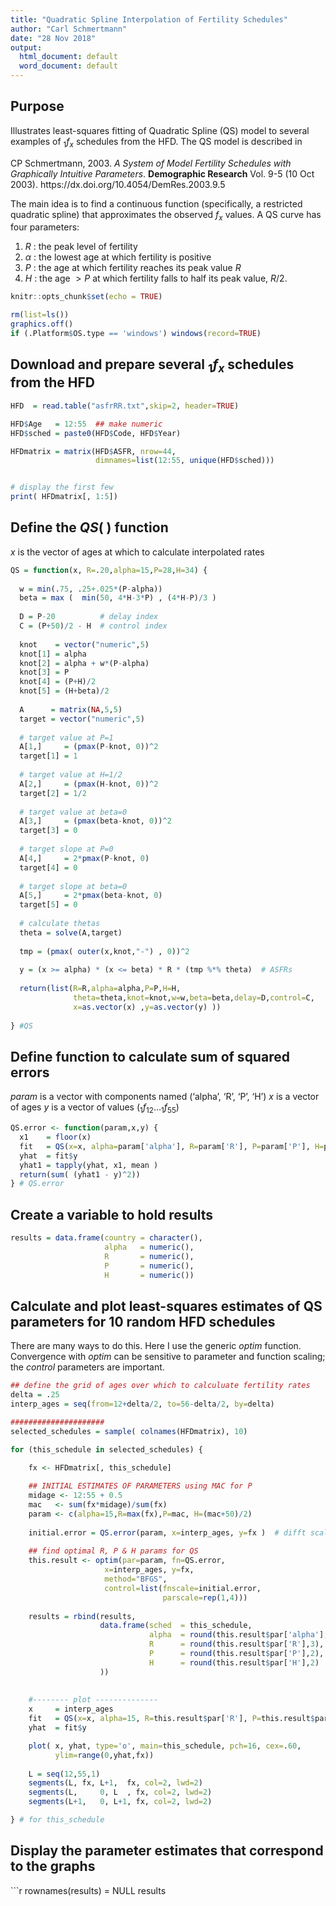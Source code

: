 ```yaml
---
title: "Quadratic Spline Interpolation of Fertility Schedules"
author: "Carl Schmertmann"
date: "28 Nov 2018"
output:
  html_document: default
  word_document: default
---
```


## Purpose

Illustrates least-squares fitting of Quadratic Spline (QS) model to several examples of $_{1}f_x$ schedules from the HFD. The QS model is described in 

CP Schmertmann, 2003. *A System of Model Fertility Schedules with Graphically Intuitive Parameters*. 
**Demographic Research** Vol. 9-5 (10 Oct 2003). https://dx.doi.org/10.4054/DemRes.2003.9.5

The main idea is to find a continuous function (specifically, a restricted quadratic spline) that approximates the observed $f_x$ values.  A QS curve has four parameters:

1. $R$ : the peak level of fertility
2. $\alpha$ : the lowest age at which fertility is positive
3. $P$ : the age at which fertility reaches its peak value $R$
4. $H$ : the age $>P$ at which fertility falls to half its peak value, $R/2$.


```r
knitr::opts_chunk$set(echo = TRUE)

rm(list=ls())
graphics.off()
if (.Platform$OS.type == 'windows') windows(record=TRUE)

```

## Download and prepare several $_{1}f_x$ schedules from the HFD

```r
HFD  = read.table("asfrRR.txt",skip=2, header=TRUE)

HFD$Age   = 12:55  ## make numeric
HFD$sched = paste0(HFD$Code, HFD$Year) 

HFDmatrix = matrix(HFD$ASFR, nrow=44, 
                   dimnames=list(12:55, unique(HFD$sched)))


# display the first few
print( HFDmatrix[, 1:5])
```

## Define the $QS(\:)$ function

$x$ is the vector of ages at which to calculate interpolated rates

```r
QS = function(x, R=.20,alpha=15,P=28,H=34) {
  
  w = min(.75, .25+.025*(P-alpha))
  beta = max (  min(50, 4*H-3*P) , (4*H-P)/3 )
  
  D = P-20          # delay index
  C = (P+50)/2 - H  # control index
  
  knot    = vector("numeric",5)
  knot[1] = alpha
  knot[2] = alpha + w*(P-alpha)
  knot[3] = P
  knot[4] = (P+H)/2
  knot[5] = (H+beta)/2
  
  A      = matrix(NA,5,5)
  target = vector("numeric",5)
  
  # target value at P=1
  A[1,]     = (pmax(P-knot, 0))^2
  target[1] = 1
  
  # target value at H=1/2
  A[2,]     = (pmax(H-knot, 0))^2
  target[2] = 1/2
  
  # target value at beta=0
  A[3,]     = (pmax(beta-knot, 0))^2
  target[3] = 0
  
  # target slope at P=0
  A[4,]     = 2*pmax(P-knot, 0) 
  target[4] = 0
  
  # target slope at beta=0
  A[5,]     = 2*pmax(beta-knot, 0) 
  target[5] = 0
  
  # calculate thetas
  theta = solve(A,target)
  
  tmp = (pmax( outer(x,knot,"-") , 0))^2
  
  y = (x >= alpha) * (x <= beta) * R * (tmp %*% theta)  # ASFRs
  
  return(list(R=R,alpha=alpha,P=P,H=H,
              theta=theta,knot=knot,w=w,beta=beta,delay=D,control=C,
              x=as.vector(x) ,y=as.vector(y) ))
  
} #QS
```

## Define function to calculate sum of squared errors

$param$ is a vector with components named ('alpha', 'R', 'P', 'H') 
$x$ is a vector of ages
$y$ is a vector of values ($_{1}f_{12} \ldots _{1}f_{55}$)

```r
QS.error <- function(param,x,y) {
  x1    = floor(x)
  fit   = QS(x=x, alpha=param['alpha'], R=param['R'], P=param['P'], H=param['H'])
  yhat  = fit$y
  yhat1 = tapply(yhat, x1, mean )
  return(sum( (yhat1 - y)^2))
} # QS.error
```

## Create a variable to hold results

```r
results = data.frame(country = character(),
                     alpha   = numeric(),
                     R       = numeric(),
                     P       = numeric(),
                     H       = numeric())
```

## Calculate and plot least-squares estimates of QS parameters for 10 random HFD schedules

There are many ways to do this.  Here I use the generic *optim* function. Convergence with  *optim* can be sensitive to parameter and function scaling; the *control* parameters are important. 

```r

## define the grid of ages over which to calculuate fertility rates
delta = .25
interp_ages = seq(from=12+delta/2, to=56-delta/2, by=delta)

#####################
selected_schedules = sample( colnames(HFDmatrix), 10)

for (this_schedule in selected_schedules) {
  
    fx <- HFDmatrix[, this_schedule]  

    ## INITIAL ESTIMATES OF PARAMETERS using MAC for P
    midage <- 12:55 + 0.5
    mac   <- sum(fx*midage)/sum(fx)
    param <- c(alpha=15,R=max(fx),P=mac, H=(mac+50)/2)
    
    initial.error = QS.error(param, x=interp_ages, y=fx )  # difft scales for fx5 will produce difft errors
    
    ## find optimal R, P & H params for QS
    this.result <- optim(par=param, fn=QS.error, 
                     x=interp_ages, y=fx, 
                     method="BFGS", 
                     control=list(fnscale=initial.error,
                                  parscale=rep(1,4))) 
    
    results = rbind(results,
                    data.frame(sched  = this_schedule, 
                               alpha  = round(this.result$par['alpha'],2),
                               R      = round(this.result$par['R'],3),
                               P      = round(this.result$par['P'],2),
                               H      = round(this.result$par['H'],2)
                    ))
    
    
    #-------- plot --------------
    x     = interp_ages
    fit   = QS(x=x, alpha=15, R=this.result$par['R'], P=this.result$par['P'], H=this.result$par['H'])
    yhat  = fit$y

    plot( x, yhat, type='o', main=this_schedule, pch=16, cex=.60,
          ylim=range(0,yhat,fx))
    
    L = seq(12,55,1)
    segments(L, fx, L+1,  fx, col=2, lwd=2)
    segments(L,     0, L  , fx, col=2, lwd=2)
    segments(L+1,   0, L+1, fx, col=2, lwd=2)

} # for this_schedule
```

## Display the parameter estimates that correspond to the graphs

```r
rownames(results) = NULL
results 